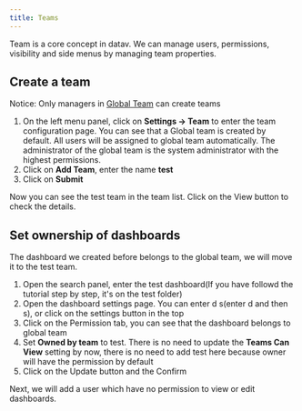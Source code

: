```yaml
---
title: Teams
---
```



Team is a core concept in datav. We can manage users, permissions, visibility and side menus by managing team properties.

## Create a team

<TipCompat>Notice: Only managers in <a class="underline" href="/docs/team#global">Global Team</a> can create teams</TipCompat>

1. On the left menu panel, click on **Settings -> Team** to enter the team configuration page. You can see that a Global team is created by default. All users will be assigned to global team automatically.
The administrator of the global team is the system administrator with the highest permissions.
2. Click on **Add Team**, enter the name **test**
3. Click on **Submit**

Now you can see the test team in the team list. Click on the View button to check the details.

## Set ownership of dashboards
The dashboard we created before belongs to the global team, we will move it to the test team.

1. Open the search panel, enter the test dashboard(If you have followd the tutorial step by step, it's on the test folder)
2. Open the dashboard settings page. You can enter d s(enter d and then s), or click on the settings button in the top
3. Click on the Permission tab, you can see that the dashboard belongs to global team
4. Set **Owned by team** to test. There is no need to update the **Teams Can View** setting by now, there is no need to add test here because owner will have the permission by default
5. Click on the Update button and the Confirm

Next, we will add a user which have no permission to view or edit dashboards.

